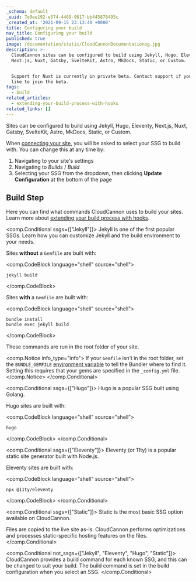 ```yaml
---
_schema: default
_uuid: 7e0ee192-e574-4469-9617-bb445878495c
_created_at: '2021-09-15 23:13:40 +0000'
title: Configuring your build
nav_title: Configuring your build
published: true
image: /documentation/static/CloudCannonDocumentationog.jpg
description: >-
  CloudCannon sites can be configured to build using Jekyll, Hugo, Eleventy,
  Next.js, Nuxt, Gatsby, SvelteKit, Astro, MkDocs, Static, or Custom.


  Support for Nuxt is currently in private beta. Contact support if you would
  like to join the beta.
tags:
  - build
related_articles:
  - extending-your-build-process-with-hooks
related_links: []
---
```

Sites can be configured to build using Jekyll, Hugo, Eleventy, Next.js, Nuxt, Gatsby, SvelteKit, Astro, MkDocs, Static, or Custom.

When [connecting your site](/documentation/articles/connecting-your-first-site/), you will be asked to select your SSG to build with. You can change this at any time by:

1. Navigating to your site's settings
2. Navigating to *Builds* / *Build*
3. Selecting your SSG from the dropdown, then clicking **Update Configuration** at the bottom of the page

## Build Step

Here you can find what commands CloudCannon uses to build your sites. Learn more about [extending your build process with hooks](/documentation/articles/extending-your-build-process-with-hooks/).

<comp.Conditional ssgs={["Jekyll"]}>
  Jekyll is one of the first popular SSGs. Learn how you can customize Jekyll and the build environment to your needs.

  Sites **without** a `Gemfile` are built with:

  <comp.CodeBlock language="shell" source="shell">
  ```
  jekyll build
  ```
  </comp.CodeBlock>

  Sites **with** a `Gemfile` are built with:

  <comp.CodeBlock language="shell" source="shell">
  ```
  bundle install
  bundle exec jekyll build
  ```
  </comp.CodeBlock>

  These commands are run in the root folder of your site.

  <comp.Notice info_type="info">
    If your `Gemfile` isn’t in the root folder, set the `BUNDLE_GEMFILE` [environment variable](/documentation/build/setup/environments/) to tell the Bundler where to find it. Setting this requires that your gems are specified in the `_config.yml` file.
  </comp.Notice>
</comp.Conditional>

<comp.Conditional ssgs={["Hugo"]}>
  Hugo is a popular SSG built using Golang.

  Hugo sites are built with:

  <comp.CodeBlock language="shell" source="shell">
  ```
  hugo
  ```
  </comp.CodeBlock>
</comp.Conditional>

<comp.Conditional ssgs={["Eleventy"]}>
  Eleventy (or 11ty) is a popular static site generator built with Node.js.

  Eleventy sites are built with:

  <comp.CodeBlock language="shell" source="shell">
  ```
  npx @11ty/eleventy
  ```
  </comp.CodeBlock>
</comp.Conditional>

<comp.Conditional ssgs={["Static"]}>
  Static is the most basic SSG option available on CloudCannon.

  Files are copied to the live site as-is. CloudCannon performs optimizations and processes static-specific hosting features on the files.
</comp.Conditional>

<comp.Conditional not_ssgs={["Jekyll", "Eleventy", "Hugo", "Static"]}>
  CloudCannon provides a build command for each known SSG, and this can be changed to suit your build. The build command is set in the build configuration when you select an SSG.
</comp.Conditional>